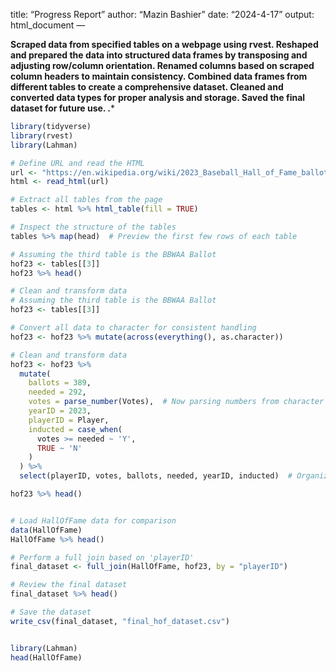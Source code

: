 title: "Progress Report"
author: "Mazin Bashier"
date: "2024-4-17"
output: html_document
---






**Scraped data from specified tables on a webpage using rvest.
Reshaped and prepared the data into structured data frames by transposing and adjusting row/column orientation.
Renamed columns based on scraped column headers to maintain consistency.
Combined data frames from different tables to create a comprehensive dataset.
Cleaned and converted data types for proper analysis and storage.
Saved the final dataset for future use.
.***
```r
library(tidyverse)
library(rvest)
library(Lahman)

# Define URL and read the HTML
url <- "https://en.wikipedia.org/wiki/2023_Baseball_Hall_of_Fame_balloting"
html <- read_html(url)

# Extract all tables from the page
tables <- html %>% html_table(fill = TRUE)

# Inspect the structure of the tables
tables %>% map(head)  # Preview the first few rows of each table

# Assuming the third table is the BBWAA Ballot
hof23 <- tables[[3]]
hof23 %>% head()

# Clean and transform data
# Assuming the third table is the BBWAA Ballot
hof23 <- tables[[3]]

# Convert all data to character for consistent handling
hof23 <- hof23 %>% mutate(across(everything(), as.character))

# Clean and transform data
hof23 <- hof23 %>%
  mutate(
    ballots = 389,
    needed = 292,
    votes = parse_number(Votes),  # Now parsing numbers from character vector
    yearID = 2023,
    playerID = Player,
    inducted = case_when(
      votes >= needed ~ 'Y',
      TRUE ~ 'N'
    )
  ) %>%
  select(playerID, votes, ballots, needed, yearID, inducted)  # Organize and select necessary columns

hof23 %>% head()


# Load HallOfFame data for comparison
data(HallOfFame)
HallOfFame %>% head()

# Perform a full join based on 'playerID'
final_dataset <- full_join(HallOfFame, hof23, by = "playerID")

# Review the final dataset
final_dataset %>% head()

# Save the dataset
write_csv(final_dataset, "final_hof_dataset.csv")



```


```r
library(Lahman)
head(HallOfFame)
```

